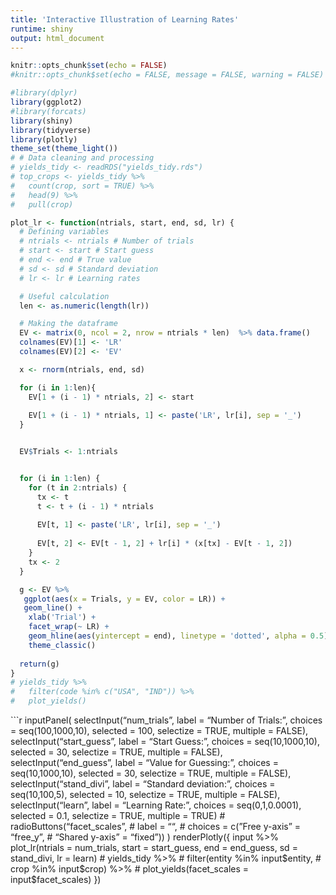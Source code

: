 ```yaml
---
title: 'Interactive Illustration of Learning Rates'
runtime: shiny
output: html_document
---
```


```r
knitr::opts_chunk$set(echo = FALSE)
#knitr::opts_chunk$set(echo = FALSE, message = FALSE, warning = FALSE)
```

```r
#library(dplyr)
library(ggplot2)
#library(forcats)
library(shiny)
library(tidyverse)
library(plotly)
theme_set(theme_light())
# # Data cleaning and processing
# yields_tidy <- readRDS("yields_tidy.rds")
# top_crops <- yields_tidy %>%
#   count(crop, sort = TRUE) %>%
#   head(9) %>%
#   pull(crop)
```

```r
plot_lr <- function(ntrials, start, end, sd, lr) {
  # Defining variables
  # ntrials <- ntrials # Number of trials
  # start <- start # Start guess
  # end <- end # True value
  # sd <- sd # Standard deviation
  # lr <- lr # Learning rates

  # Useful calculation
  len <- as.numeric(length(lr))

  # Making the dataframe
  EV <- matrix(0, ncol = 2, nrow = ntrials * len)  %>% data.frame()
  colnames(EV)[1] <- 'LR'
  colnames(EV)[2] <- 'EV'

  x <- rnorm(ntrials, end, sd)

  for (i in 1:len){
    EV[1 + (i - 1) * ntrials, 2] <- start
  
    EV[1 + (i - 1) * ntrials, 1] <- paste('LR', lr[i], sep = '_')
  }


  EV$Trials <- 1:ntrials


  for (i in 1:len) {
    for (t in 2:ntrials) {
      tx <- t
      t <- t + (i - 1) * ntrials
    
      EV[t, 1] <- paste('LR', lr[i], sep = '_')
    
      EV[t, 2] <- EV[t - 1, 2] + lr[i] * (x[tx] - EV[t - 1, 2])
    }
    tx <- 2
  }

  g <- EV %>% 
   ggplot(aes(x = Trials, y = EV, color = LR)) +
   geom_line() +
    xlab('Trial') +
    facet_wrap(~ LR) +
    geom_hline(aes(yintercept = end), linetype = 'dotted', alpha = 0.5) +
    theme_classic()
  
  return(g)
}
# yields_tidy %>%
#   filter(code %in% c("USA", "IND")) %>%
#   plot_yields()
```


```r
inputPanel(
  selectInput("num_trials",
              label = "Number of Trials:",
              choices = seq(100,1000,10),
              selected = 100,
              selectize = TRUE,
              multiple = FALSE),
  selectInput("start_guess",
              label = "Start Guess:",
              choices = seq(10,1000,10),
              selected = 30,
              selectize = TRUE,
              multiple = FALSE),
  selectInput("end_guess",
              label = "Value for Guessing:",
              choices = seq(10,1000,10),
              selected = 30,
              selectize = TRUE,
              multiple = FALSE),
  selectInput("stand_divi",
              label = "Standard deviation:",
              choices = seq(10,100,5),
              selected = 10,
              selectize = TRUE,
              multiple = FALSE),
  selectInput("learn",
              label = "Learning Rate:",
              choices = seq(0,1,0.0001),
              selected = 0.1,
              selectize = TRUE,
              multiple = TRUE)
  # radioButtons("facet_scales",
  #              label = "",
  #              choices = c("Free y-axis" = "free_y",
  #                          "Shared y-axis" = "fixed"))
)
renderPlotly({
  input %>% plot_lr(ntrials = num_trials, start = start_guess, end = end_guess, sd = stand_divi, lr = learn)
  # yields_tidy %>%
  #   filter(entity %in% input$entity,
  #          crop %in% input$crop) %>%
  #   plot_yields(facet_scales = input$facet_scales)
})
